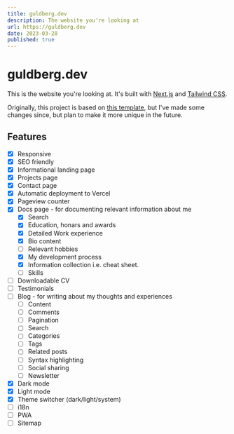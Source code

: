 ```yaml
---
title: guldberg.dev
description: The website you're looking at
url: https://guldberg.dev
date: 2023-03-28
published: true
---
```


# guldberg.dev

This is the website you're looking at. It's built with [Next.js](https://nextjs.org/) and [Tailwind CSS](https://tailwindcss.com/).

Originally, this project is based on [this template](https://vercel.com/templates/next.js/nextjs-portfolio-pageview-counter), but I've made some changes since, but plan to make it more unique in the future.

## Features

- [x] Responsive
- [x] SEO friendly
- [x] Informational landing page
- [x] Projects page
- [x] Contact page
- [x] Automatic deployment to Vercel
- [x] Pageview counter
- [x] Docs page - for documenting relevant information about me
  - [x] Search
  - [x] Education, honars and awards
  - [x] Detailed Work experience
  - [x] Bio content
  - [ ] Relevant hobbies
  - [x] My development process
  - [x] Information collection i.e. cheat sheet.
  - [ ] Skills
- [ ] Downloadable CV
- [ ] Testimonials
- [ ] Blog - for writing about my thoughts and experiences
  - [ ] Content
  - [ ] Comments
  - [ ] Pagination
  - [ ] Search
  - [ ] Categories
  - [ ] Tags
  - [ ] Related posts
  - [ ] Syntax highlighting
  - [ ] Social sharing
  - [ ] Newsletter
- [x] Dark mode
- [x] Light mode
- [x] Theme switcher (dark/light/system)
- [ ] i18n
- [ ] PWA
- [ ] Sitemap
